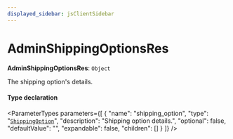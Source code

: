 ```yaml
---
displayed_sidebar: jsClientSidebar
---
```



# AdminShippingOptionsRes

 **AdminShippingOptionsRes**: `Object`

The shipping option's details.

#### Type declaration

<ParameterTypes parameters={[
  {
    "name": "shipping_option",
    "type": "[`ShippingOption`](../classes/internal.ShippingOption.mdx)",
    "description": "Shipping option details.",
    "optional": false,
    "defaultValue": "",
    "expandable": false,
    "children": []
  }
]} />
